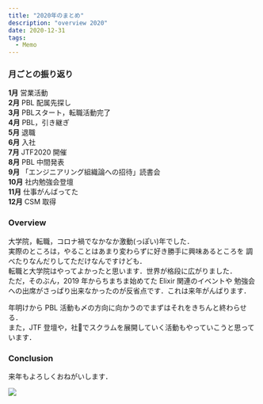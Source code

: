 ```yaml
---
title: "2020年のまとめ"
description: "overview 2020"
date: 2020-12-31
tags:
  - Memo
---
```


### 月ごとの振り返り

**1月** 営業活動  
**2月** PBL 配属先探し  
**3月** PBLスタート，転職活動完了  
**4月** PBL，引き継ぎ  
**5月** 退職  
**6月** 入社  
**7月** JTF2020 開催  
**8月** PBL 中間発表  
**9月** 「エンジニアリング組織論への招待」読書会  
**10月** 社内勉強会登壇  
**11月** 仕事がんばってた  
**12月** CSM 取得  

### Overview

大学院，転職，コロナ禍でなかなか激動(っぽい)年でした．  
実際のところは，やることはあまり変わらずに好き勝手に興味あるところを
調べたりなんだりしてただけなんですけども．  
転職と大学院はやってよかったと思います．世界が格段に広がりました．  
ただ，そのぶん，2019 年からちまちま始めてた Elixir 関連のイベントや
勉強会への出席がさっぱり出来なかったのが反省点です．これは来年がんばります．

年明けから PBL 活動も〆の方向に向かうのでまずはそれをきちんと終わらせる．  
また，JTF 登壇や，社でスクラムを展開していく活動もやっていこうと思っています．  

### Conclusion

来年もよろしくおねがいします．  

![](message.jpg)
